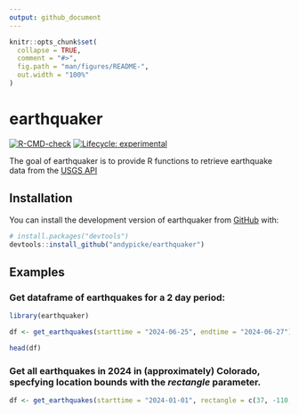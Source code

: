 ```yaml
---
output: github_document
---
```


<!-- README.md is generated from README.Rmd. Please edit that file -->

```r
knitr::opts_chunk$set(
  collapse = TRUE,
  comment = "#>",
  fig.path = "man/figures/README-",
  out.width = "100%"
)
```

# earthquaker

<!-- badges: start -->
[![R-CMD-check](https://github.com/andypicke/earthquaker/actions/workflows/R-CMD-check.yaml/badge.svg)](https://github.com/andypicke/earthquaker/actions/workflows/R-CMD-check.yaml)
[![Lifecycle: experimental](https://img.shields.io/badge/lifecycle-experimental-orange.svg)](https://lifecycle.r-lib.org/articles/stages.html#experimental)
<!-- badges: end -->

The goal of earthquaker is to provide R functions to retrieve earthquake data from the [USGS API](https://earthquake.usgs.gov/fdsnws/event/1/)

## Installation

You can install the development version of earthquaker from [GitHub](https://github.com/) with:

``` r
# install.packages("devtools")
devtools::install_github("andypicke/earthquaker")
```

## Examples

### Get dataframe of earthquakes for a 2 day period:

```r
library(earthquaker)

df <- get_earthquakes(starttime = "2024-06-25", endtime = "2024-06-27")

head(df)
```

### Get all earthquakes in 2024 in (approximately) Colorado, specfying location bounds with the *rectangle* parameter.

```r

df <- get_earthquakes(starttime = "2024-01-01", rectangle = c(37, -110, 41, -101))

```

